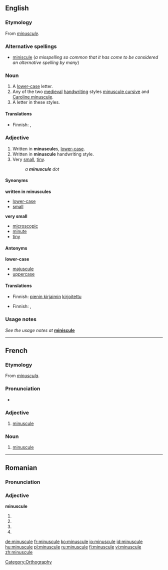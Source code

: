 {{wikipedia}}
==English==

===Etymology===
From {{F.}} ''[[#French|minuscule]]''.

===Alternative spellings===
* [[miniscule]] (''a misspelling so common that it has come to be considered an alternative spelling by many'')

===Noun===
{{en-noun}}

# A [[lower-case]] letter.
# Any of the two [[medieval]] [[handwriting]] styles [[minuscule cursive]] and [[Caroline minuscule]].
# A letter in these styles.

====Translations====
{{trans-top|lower-case letter}}
* Finnish: {{t|fi|pieni kirjain}}, {{t|fi|minuskeli}}
{{trans-mid}}
{{trans-bottom}}

{{trans-top|medieval handwriting style}}
{{trans-mid}}
{{trans-bottom}}

{{trans-top|letter in this style}}
{{trans-mid}}
{{trans-bottom}}

===Adjective===
{{en-adj|more}}

# Written in '''minuscule'''s, [[lower-case]].
# Written in '''minuscule''' handwriting style.
# Very [[small]], [[tiny]].
#: ''a '''minuscule''' dot''

====Synonyms====
'''written in minuscules'''
* [[lower-case]]
* [[small]]

'''very small'''
* [[microscopic]]
* [[minute]]
* [[tiny]]

====Antonyms====
'''lower-case'''
* [[majuscule]]
* [[uppercase]]

====Translations====
{{trans-top|written in minuscules}}
* Finnish: [[pieni kirjain|pienin kirjaimin]] [[kirjoitettu]]
{{trans-mid}}
{{trans-bottom}}

{{trans-top|written in minuscule handwriting style}}
{{trans-mid}}
{{trans-bottom}}

{{trans-top|very small, tiny}}
* Finnish: {{t-|fi|mitätön}}, {{t+|fi|olematon}}
{{trans-mid}}
{{trans-bottom}}

===Usage notes===
''See the usage notes at'' '''[[miniscule]]'''

[[Category:Orthography]]

----

==French==

===Etymology===
From {{L.|fr}} ''[[minuscula]]''.

===Pronunciation===
*{{audio|Fr-minuscule.ogg|audio}}

===Adjective===
{{fr-adj|sf=minuscule|pf=minuscule}}

# [[#Adjective|minuscule]]

===Noun===
{{fr-noun|f}}

# [[#Noun|minuscule]]

----

==Romanian==

===Pronunciation===
{{IPA|[mi'nu.sku.le]|lang=ro}}

===Adjective===
'''minuscule'''

# {{ro-form-adj|fp|n|minuscul}}
# {{ro-form-adj|fp|a|minuscul}}
# {{ro-form-adj|np|n|minuscul}}
# {{ro-form-adj|np|a|minuscul}}

[[de:minuscule]]
[[fr:minuscule]]
[[ko:minuscule]]
[[io:minuscule]]
[[id:minuscule]]
[[hu:minuscule]]
[[pl:minuscule]]
[[ru:minuscule]]
[[fi:minuscule]]
[[vi:minuscule]]
[[zh:minuscule]]